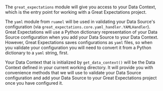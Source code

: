 ```python title="Python" name="version-0.18 docs/docusaurus/docs/oss/guides/connecting_to_your_data/datasource_configuration/filesystem_components/how_to_configure_a_datasource_universal_steps imports and data context"
```

The `great_expectations` module will give you access to your Data Context, which is the entry point for working with a Great Expectations project.

The `yaml` module from `ruamel` will be used in validating your Data Source's configuration (via `great_expectations.core.yaml_handler.YAMLHandler`).  Great Expectations will use a Python dictionary representation of your Data Source configuration when you add your Data Source to your Data Context.  However, Great Expectations saves configurations as `yaml` files, so when you validate your configuration you will need to convert it from a Python dictionary to a `yaml` string, first.

Your Data Context that is initialized by `get_data_context()` will be the Data Context defined in your current working directory.  It will provide you with convenience methods that we will use to validate your Data Source configuration and add your Data Source to your Great Expectations project once you have configured it.